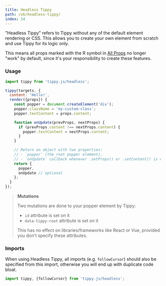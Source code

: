 ```yaml
---
title: Headless Tippy
path: /v6/headless-tippy/
index: 14
---
```


"Headless Tippy" refers to Tippy without any of the default element rendering or
CSS. This allows you to create your own element from scratch and use Tippy for
its logic only.

This means all props marked with the R symbol in [All Props](../all-props/) no
longer "work" by default, since it's your responsibility to create these
features.

### Usage

```js
import tippy from 'tippy.js/headless';

tippy(targets, {
  content: 'Hello!',
  render({props}) {
    const popper = document.createElement('div');
    popper.className = 'my-custom-class';
    popper.textContent = props.content;

    function onUpdate(prevProps, nextProps) {
      if (prevProps.content !== nextProps.content) {
        popper.textContent = nextProps.content;
      }
    }

    // Return an object with two properties:
    // - `popper` (the root popper element),
    // - `onUpdate` callback whenever .setProps() or .setContent() is called
    return {
      popper,
      onUpdate // optional
    };
  }
});
```

> **Mutations**
>
> Two mutations are done to your popper element by Tippy:
>
> - `id` attribute is set on it
> - `data-tippy-root` attribute is set on it
>
> This has no effect on libraries/frameworks like React or Vue, provided you
> don't specify these attributes.

### Imports

When using Headless Tippy, all imports (e.g. `followCursor`) should also be
specified from this import, otherwise you will end up with duplicate code bloat.

```js
import tippy, {followCursor} from 'tippy.js/headless';
```
